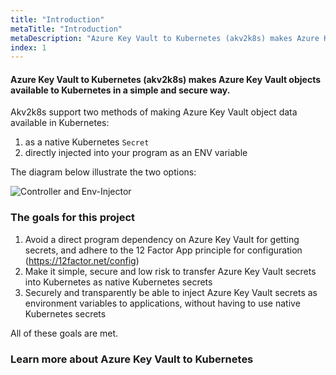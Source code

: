 ```yaml
---
title: "Introduction"
metaTitle: "Introduction"
metaDescription: "Azure Key Vault to Kubernetes (akv2k8s) makes Azure Key Vault objects available to Kubernetes in a simple and secure way."
index: 1
---
```


#### Azure Key Vault to Kubernetes (akv2k8s) makes Azure Key Vault objects available to Kubernetes in a simple and secure way.

Akv2k8s support two methods of making Azure Key Vault object data available in Kubernetes:

  1. as a native Kubernetes `Secret`
  2. directly injected into your program as an ENV variable

The diagram below illustrate the two options:

![Controller and Env-Injector](/images/controller_and_injector.png)

### The goals for this project

1. Avoid a direct program dependency on Azure Key Vault for getting secrets, and adhere to the 12 Factor App principle for configuration (https://12factor.net/config)
2. Make it simple, secure and low risk to transfer Azure Key Vault secrets into Kubernetes as native Kubernetes secrets
3. Securely and transparently be able to inject Azure Key Vault secrets as environment variables to applications, without having to use native Kubernetes secrets

All of these goals are met.

### Learn more about Azure Key Vault to Kubernetes


<GraphicToc />